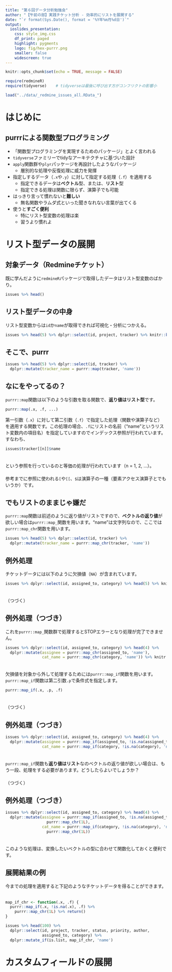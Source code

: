 ---
title: "第６回データ分析勉強会"
author: "【午前の部】実践チケット分析 - 効率的にリストを展開する"
date: "`r format(Sys.Date(), format = '%Y年%m月%d日')`"
output:
  ioslides_presentation:
    css: style_img.css
    df_print: paged
    highlight: pygments
    logo: fig/hex-purrr.png
    smaller: false
    widescreen: true
---

```{r setup, include=FALSE}
knitr::opts_chunk$set(echo = TRUE, message = FALSE)

require(redmineR)
require(tidyverse)    # tidyverseは最後に呼び出す方がコンフリクトの影響小

load("../data/_redmine_issues_all.RData_")
```

# はじめに

## purrrによる関数型プログラミング
* 「関数型プログラミングを実現するためのパッケージ」とよく言われる
* `tidyverse`ファミリーでtidyなアーキテクチャに基づいた設計
* `apply`関数群や`plyr`パッケージを再設計したようなパッケージ
    * 層別的な処理や反復処理に威力を発揮
* 指定しするデータ（`.x`や`.y`）に対して指定する処理（`.f`）を適用する
    * 指定できるデータは**ベクトル**型、または、**リスト**型
    * 指定できる処理は関数に限らず、演算子でも可能
* はっきり言って慣れないと**難しい**
    * 無名関数やラムダ式といった聞きなれない言葉が出てくる
* 使うと**すごく便利**
    * 特にリスト型変数の処理は楽
    * 習うより慣れよ


# リスト型データの展開

## 対象データ（Redmineチケット）
既に学んだように`redmineR`パッケージで取得したデータはリスト型変数のばかり。
```{r}
issues %>% head()
```


## リスト型データの中身
リスト型変数からは`id`か`name`が取得できれば可視化・分析につかえる。
```{r}
issues %>% head(5) %>% dplyr::select(id, project, tracker) %>% knitr::kable()
```


## そこで、purrr
```{r}
issues %>% head(5) %>% dplyr::select(id, tracker) %>% 
  dplyr::mutate(tracker_name = purrr::map(tracker, 'name'))
```


## なにをやってるの？
`purrr::map`関数は以下のような引数を取る関数で、**返り値はリスト型**です。

```{r, eval=FALSE}
purrr::map(.x, .f, ...)
```

第一引数（`.x`）に対して第二引数（`.f`）で指定した処理（関数や演算子など）を適用する関数です。この処理の場合、`.f`にリストの名前（"name"というリスト変数内の項目名）を指定していますのでインデックス参照が行われています。すなわち、
　
```{r, eval=FALSE}
issues$tracker[[n]]$name
```
　  
という参照を行っているのと等価の処理が行われています（n = 1, 2, ...）。  
　  
参考までに参照に使われる`[`や`[[`、`$`は演算子の一種（要素アクセス演算子とでもいうか）です。


## でもリストのままじゃ嫌だ
`purrr::map`関数は前述のように返り値がリストですので、**ベクトルの返り値**が欲しい場合は`purrr::map_`関数を用います。"name"は文字列なので、ここでは`purrr::map_chr`関数を用います。
```{r}
issues %>% head(5) %>% dplyr::select(id, tracker) %>% 
  dplyr::mutate(tracker_name = purrr::map_chr(tracker, 'name'))
```



## 例外処理
チケットデータには以下のように欠損値（`NA`）が含まれています。
```{r}
issues %>% dplyr::select(id, assigned_to, category) %>% head(5) %>% knitr::kable()
```
　  
（つづく）


## 例外処理（つづき）
これを`purrr::map_`関数群で処理するとSTOPエラーとなり処理が完了できません。
```{r, error=TRUE}
issues %>% dplyr::select(id, assigned_to, category) %>% head(4) %>% 
  dplyr::mutate(assignee = purrr::map_chr(assigned_to, 'name'),
                cat_name = purrr::map_chr(category, 'name')) %>% knitr::kable()
```
　  
欠損値を対象から外して処理するためには`purrr::map_if`関数を用います。`purrr::map_if`関数は第二引数`.p`で条件式を指定します。
```{r, eval=FALSE}
purrr::map_if(.x, .p, .f)
```
　  
（つづく）


## 例外処理（つづき）
```{r}
issues %>% dplyr::select(id, assigned_to, category) %>% head(4) %>% 
  dplyr::mutate(assignee = purrr::map_if(assigned_to, !is.na(assigned_to), 'name'),
                cat_name = purrr::map_if(category, !is.na(category), 'name'))
```
　  
`purrr::map_if`関数も**返り値はリスト**なのベクトルの返り値が欲しい場合は、もう一段、処理をする必要があります。どうしたらよいでしょうか？  
　  
（つづく）


## 例外処理（つづき）
```{r}
issues %>% dplyr::select(id, assigned_to, category) %>% head(4) %>% 
  dplyr::mutate(assignee = purrr::map_if(assigned_to, !is.na(assigned_to), 'name') %>%
                  purrr::map_chr(1L),
                cat_name = purrr::map_if(category, !is.na(category), 'name') %>%
                  purrr::map_chr(1L))
```
　  
このような処理は、変換したいベクトルの型に合わせて関数化しておくと便利です。


## 展開結果の例
今までの処理を適用すると下記のようなチケットデータを得ることができます。  
　  
```{r, echo=FALSE}
map_if_chr <- function(.x, .f) {
  purrr::map_if(.x, !is.na(.x), .f) %>% 
    purrr::map_chr(1L) %>% return()
}

issues %>% head(100) %>% 
  dplyr::select(id, project, tracker, status, priority, author, 
                assigned_to, category) %>% 
  dplyr::mutate_if(is.list, map_if_chr, 'name')
```



# カスタムフィールドの展開

